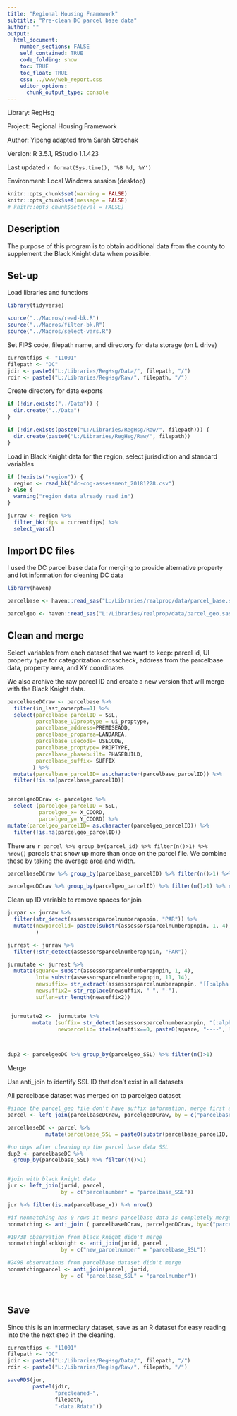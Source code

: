 ```yaml
---
title: "Regional Housing Framework"
subtitle: "Pre-clean DC parcel base data"
author: ""
output:
  html_document:
    number_sections: FALSE
    self_contained: TRUE
    code_folding: show
    toc: TRUE
    toc_float: TRUE
    css: ../www/web_report.css
    editor_options:
      chunk_output_type: console
---
```


<link rel="stylesheet" href="//fonts.googleapis.com/css?family=Lato" />

Library: RegHsg

Project: Regional Housing Framework

Author: Yipeng adapted from Sarah Strochak

Version: R 3.5.1, RStudio 1.1.423

Last updated `r format(Sys.time(), '%B %d, %Y')`

Environment: Local Windows session (desktop)


```r
knitr::opts_chunk$set(warning = FALSE)
knitr::opts_chunk$set(message = FALSE)
# knitr::opts_chunk$set(eval = FALSE)
```

## Description

The purpose of this program is to obtain additional data from the county to supplement the Black Knight data when possible.

## Set-up
Load libraries and functions
```r
library(tidyverse)

source("../Macros/read-bk.R")
source("../Macros/filter-bk.R")
source("../Macros/select-vars.R")

```


Set FIPS code, filepath name, and directory for data storage (on L drive)

```r
currentfips <- "11001"
filepath <- "DC"
jdir <- paste0("L:/Libraries/RegHsg/Data/", filepath, "/")
rdir <- paste0("L:/Libraries/RegHsg/Raw/", filepath, "/")

```


Create directory for data exports
```r
if (!dir.exists("../Data")) {
  dir.create("../Data")
}

if (!dir.exists(paste0("L:/Libraries/RegHsg/Raw/", filepath))) {
  dir.create(paste0("L:/Libraries/RegHsg/Raw/", filepath))
}


```

Load in Black Knight data for the region, select jurisdiction and standard variables
```r
if (!exists("region")) {
  region <- read_bk("dc-cog-assessment_20181228.csv")
} else {
  warning("region data already read in")
}

jurraw <- region %>% 
  filter_bk(fips = currentfips) %>% 
  select_vars()

```
## Import DC files

I used the DC parcel base data for merging to provide alternative property and lot information for cleaning DC data

```r

library(haven)

parcelbase <- haven::read_sas("L:/Libraries/realprop/data/parcel_base.sas7bdat")

parcelgeo <- haven::read_sas("L:/Libraries/realprop/data/parcel_geo.sas7bdat")

```

## Clean and merge

Select variables from each dataset that we want to keep: parcel id, UI property type for categorization crosscheck, address from the parcelbase data, property area, and XY coordinates

We also archive the raw parcel ID and create a new version that will merge with the Black Knight data.

```r
parcelbaseDCraw <- parcelbase %>% 
  filter(in_last_ownerpt==1) %>% 
  select(parcelbase_parcelID = SSL,
         parcelbase_UIproptype = ui_proptype,
         parcelbase_address=PREMISEADD,
         parcelbase_proparea=LANDAREA,
         parcelbase_usecode= USECODE,
         parcelbase_proptype= PROPTYPE,
         parcelbase_phasebuilt= PHASEBUILD,
         parcelbase_suffix= SUFFIX
        ) %>% 
  mutate(parcelbase_parcelID= as.character(parcelbase_parcelID)) %>% 
  filter(!is.na(parcelbase_parcelID))


parcelgeoDCraw <- parcelgeo %>% 
  select (parcelgeo_parcelID = SSL,
          parcelgeo_x= X_COORD,
          parcelgeo_y= Y_COORD) %>%
mutate(parcelgeo_parcelID= as.character(parcelgeo_parcelID)) %>% 
  filter(!is.na(parcelgeo_parcelID))


```


There are `r parcel %>% group_by(parcel_id) %>% filter(n()>1) %>% nrow()` parcels that show up more than once on the parcel file. We combine these by taking the average area and width. 

```r

parcelbaseDCraw %>% group_by(parcelbase_parcelID) %>% filter(n()>1) %>% nrow()

parcelgeoDCraw %>% group_by(parcelgeo_parcelID) %>% filter(n()>1) %>% nrow()


```
Clean up ID variable to remove spaces for join
```r

jurpar <- jurraw %>% 
  filter(str_detect(assessorsparcelnumberapnpin, "PAR")) %>% 
  mutate(newparcelid= paste0(substr(assessorsparcelnumberapnpin, 1, 4), substr(assessorsparcelnumberapnpin, 6, 9), substr(assessorsparcelnumberapnpin, 11, 14))
         )

jurrest <- jurraw %>% 
  filter(!str_detect(assessorsparcelnumberapnpin, "PAR"))

jurmutate <- jurrest %>% 
  mutate(square= substr(assessorsparcelnumberapnpin, 1, 4),
         lot= substr(assessorsparcelnumberapnpin, 11, 14),
         newsuffix= str_extract(assessorsparcelnumberapnpin, "[[:alpha:] ]+"),
         newsuffix2= str_replace(newsuffix, " ", "-"),
         suflen=str_length(newsuffix2))


 jurmutate2 <-  jurmutate %>% 
        mutate (suffix= str_detect(assessorsparcelnumberapnpin, "[:alpha:]"== 1,1,0),
                newparcelid= ifelse(suffix==0, paste0(square, "----", lot), paste0(square, newsuffix2,lot)))                                                                                    
                  


dup2 <- parcelgeoDC %>% group_by(parcelgeo_SSL) %>% filter(n()>1) 

```


Merge

Use anti_join to identify SSL ID that don't exist in all datasets

All parcelbase dataset was merged on to parcelgeo dataset 



```r

#since the parcel_geo file don't have suffix information, merge first and then construct the SSL
parcel <- left_join(parcelbaseDCraw, parcelgeoDCraw, by = c("parcelbase_parcelID"="parcelgeo_parcelID"))

parcelbaseDC <- parcel %>%
            mutate(parcelbase_SSL = paste0(substr(parcelbase_parcelID, 1, 4),       str_pad(parcelbase_suffix,width=4, side="right",pad="-"), substr(parcelbase_parcelID, 9, 12)))

#no dups after cleaning up the parcel base data SSL
dup2 <- parcelbaseDC %>% 
  group_by(parcelbase_SSL) %>% filter(n()>1) 


#join with black knight data
jur <- left_join(jurid, parcel,
                 by = c("parcelnumber" = "parcelbase_SSL"))

jur %>% filter(is.na(parcelbase_x)) %>% nrow()

#if nonmatching has 0 rows it means parcelbase data is completely merged with parcel geo dataset
nonmatching <- anti_join ( parcelbaseDCraw, parcelgeoDCraw, by=c("parcelbase_parcelID"="parcelgeo_parcelID"))

#19738 observation from black knight didn't merge
nonmatchingblackknight <- anti_join(jurid, parcel ,
                 by = c("new_parcelnumber" = "parcelbase_SSL"))

#2498 observations from parcelbase dataset didn't merge
nonmatchingparcel <- anti_join(parcel, jurid, 
                 by = c( "parcelbase_SSL" = "parcelnumber"))




```




## Save

Since this is an intermediary dataset, save as an R dataset for easy reading into the the next step in the cleaning.

```r
currentfips <- "11001"
filepath <- "DC"
jdir <- paste0("L:/Libraries/RegHsg/Data/", filepath, "/")
rdir <- paste0("L:/Libraries/RegHsg/Raw/", filepath, "/")

saveRDS(jur,
        paste0(jdir, 
               "precleaned-",
               filepath,
               "-data.Rdata"))

```
